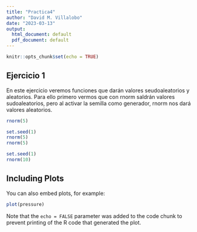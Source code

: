 ```yaml
---
title: "Practica4"
author: "David M. Villalobo"
date: "2023-03-13"
output:
  html_document: default
  pdf_document: default
---
```


```r
knitr::opts_chunk$set(echo = TRUE)
```

## Ejercicio 1

En este ejercicio veremos funciones que darán valores seudoaleatorios y aleatorios. Para ello primero vermos que con rnorm saldrán valores sudoaleatorios, pero al activar la semilla como generador, rnorm nos dará valores aleatorios.


```r
rnorm(5)

set.seed(1)
rnorm(5)
rnorm(5)

set.seed(1)
rnorm(10)
```


## Including Plots

You can also embed plots, for example:

```r
plot(pressure)
```

Note that the `echo = FALSE` parameter was added to the code chunk to prevent printing of the R code that generated the plot.
